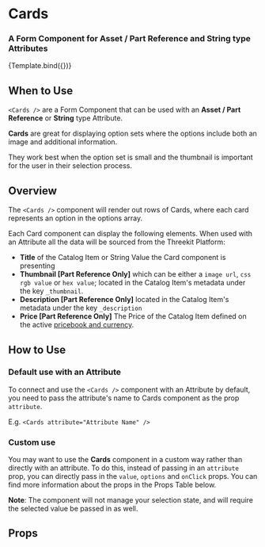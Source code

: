 


<Meta title="Form Components/Cards" />

# Cards

### A Form Component for **Asset / Part Reference** and **String** type Attributes

<Canvas>
  <Story
    name="Cards"
    args={{
      title: 'Card Attribute Title',
      description: 'This is the description for the Card attribute.',
      value: 'arsenal',
      showThumbnail: true,
      showDescription: true,
      showPrice: true,
      options: [
        {
          value: 'celtic',
          name: 'Celtic',
          description: 'This is bob',
          price: '$50',
          imageUrl:
            'https://upload.wikimedia.org/wikipedia/en/thumb/3/35/Celtic_FC.svg/1200px-Celtic_FC.svg.png',
        },
        {
          value: 'arsenal',
          name: 'Arsenal',
          description: 'This is bob',
          price: '$500',
          imageUrl:
            'https://upload.wikimedia.org/wikipedia/en/5/53/Arsenal_FC.svg',
        },
        {
          value: 'dortmund',
          name: 'Dortmund',
          description: 'This is an example of a much longer description.',
          price: '$50',
          imageUrl:
            'https://upload.wikimedia.org/wikipedia/commons/thumb/6/67/Borussia_Dortmund_logo.svg/1200px-Borussia_Dortmund_logo.svg.png',
        },
        {
          value: 'color',
          name: 'Color',
          description: 'This is bob',
          price: '$50',
          color: '#51a455',
        },
      ],
    }}
  >
    {Template.bind({})}
  </Story>
</Canvas>

## When to Use

`<Cards />` are a Form Component that can be used with an **Asset / Part Reference** or
**String** type Attribute.

**Cards** are great for displaying option sets where the
options include both an image and additional information.

They work best when the option set is small and the thumbnail is important for the
user in their selection process.

## Overview

The `<Cards />` component will render out rows of Cards, where each card
represents an option in the options array.

Each Card component can display the following elements. When used
with an Attribute all the data will be sourced from the Threekit Platform:

- **Title** of the Catalog Item or String Value the Card component is presenting
- **Thumbnail [Part Reference Only]** which can be either a `image url`, `css rgb value` or
  `hex value`; located in the Catalog Item's metadata under the key `_thumbnail`.
- **Description [Part Reference Only]** located in the Catalog Item's metadata
  under the key `_description`
- **Price [Part Reference Only]** The Price of the Catalog Item defined on the
  active [pricebook and currency](https://docs.threekit.com/docs/adding-pricing).

## How to Use

### Default use with an Attribute

To connect and use the `<Cards />` component with an Attribute by default, you need to pass the attribute's name
to Cards component as the prop `attribute`.

E.g. `<Cards attribute="Attribute Name" />`

### Custom use

You may want to use the **Cards** component in a custom way rather than directly
with an attribute. To do this, instead of passing in an `attribute` prop, you
can directly pass in the `value`, `options` and `onClick` props. You can find more
information about the props in the Props Table below.

**Note**: The component will not manage your selection state, and will require
the selected value be passed in as well.

## Props

<ArgsTable of={Cards} />
